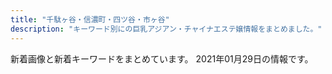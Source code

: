 ```yaml
---
title: "千駄ヶ谷・信濃町・四ツ谷・市ヶ谷"
description: "キーワード別にの巨乳アジアン・チャイナエステ嬢情報をまとめました。"
---
```


新着画像と新着キーワードをまとめています。
2021年01月29日の情報です。

<DmmAffiliateIns />
<KeywordTable
  shops={
    [
    {
        "img_links": [
            "http://e-yotsuya.net/images/baner.jpg",
            "http://e-yotsuya.net/images/tite-staff.jpg",
            "http://e-yotsuya.net/images/g6.jpg",
            "http://e-yotsuya.net/images/room.jpg",
            "http://e-yotsuya.net/images/g12.jpg",
            "http://e-yotsuya.net/images/news-tit.png",
            "http://e-yotsuya.net/images/g7.jpg",
            "http://e-yotsuya.net/images/tite-staff1.jpg",
            "http://e-yotsuya.net/images/g8.jpg",
            "http://e-yotsuya.net/images/top.jpg",
            "http://e-yotsuya.net/images/baner2.jpg",
            "http://e-yotsuya.net/images/g3.jpg",
            "http://e-yotsuya.net/images/g9.jpg",
            "http://e-yotsuya.net/images/news-tit1.jpg",
            "http://e-yotsuya.net/images/mobile.png",
            "http://e-yotsuya.net/images/g5.jpg",
            "http://e-yotsuya.net/images/g2.jpg",
            "http://e-yotsuya.net/images/top2.png",
            "http://e-yotsuya.net/images/g4.jpg",
            "http://e-yotsuya.net/images/g1.jpg",
            "http://e-yotsuya.net/images/g10.jpg",
            "http://e-yotsuya.net/images/g11.jpg"
        ],
        "name": "\u30b9\u30de\u30a4\u30eb",
        "url": "http://e-yotsuya.net/",
        "keywords": {
            "C": 14
        },
        "station": "JR\u56db\u30c4\u8c37\u99c5\u8d64\u5742\u53e3"
    },
    {
        "station": "\u9eb9\u753a\u99c51\u756a\u51fa\u53e3",
        "img_links": [
            "http://xn--vckg5a9gug.in.net/images/top.png",
            "http://xn--vckg5a9gug.in.net/images/cg05.jpg",
            "http://xn--vckg5a9gug.in.net/images/cg06.jpg",
            "http://xn--vckg5a9gug.in.net/images/cg07.jpg",
            "http://xn--vckg5a9gug.in.net/images/cg03.jpg",
            "http://xn--vckg5a9gug.in.net/images/staff_s.png",
            "http://xn--vckg5a9gug.in.net/images/news.png",
            "http://xn--vckg5a9gug.in.net/images/cg04.jpg",
            "http://xn--vckg5a9gug.in.net/images/evetop.png",
            "http://xn--vckg5a9gug.in.net/link/menlog.jpg"
        ],
        "url": "http://xn--vckg5a9gug.in.net/",
        "name": "Moon",
        "keywords": {}
    },
    {
        "name": "\u5149\u540d",
        "station": "\u56db\u8c37\u4e09\u4e01\u76ee\u99c52\u756a\u51fa\u53e3",
        "img_links": [
            "http://aqua.jpn.cm/photos/sites/16/2019/04/2019042211584069.jpg",
            "http://aqua.jpn.cm/images/mobile.jpg",
            "http://aqua.jpn.cm/photos/sites/16/2019/02/2019020108033676.jpg",
            "http://aqua.jpn.cm/images/line.jpg",
            "http://aqua.jpn.cm/images/s_news.jpg",
            "http://aqua.jpn.cm/images/room4.jpg",
            "http://aqua.jpn.cm/images/s_staff.png",
            "http://aqua.jpn.cm/images/room3.jpg",
            "http://aqua.jpn.cm/images/3.jpg",
            "http://aqua.jpn.cm/photos/sites/16/2020/03/2020030507254950.jpg",
            "http://aqua.jpn.cm/photos/sites/16/2018/01/2018011007031997.jpg",
            "http://aqua.jpn.cm/photos/sites/16/2018/05/2018052105590585.jpg",
            "http://aqua.jpn.cm/photos/sites/16/2020/12/2020120107363899.jpg",
            "http://aqua.jpn.cm/images/s_pick.png",
            "http://aqua.jpn.cm/photos/sites/16/2020/12/2020120208263886.jpg",
            "http://aqua.jpn.cm/photos/sites/16/2018/01/2018011007031723.jpg",
            "http://aqua.jpn.cm/photos/sites/16/2019/03/2019031107062221.jpg",
            "http://aqua.jpn.cm/photos/sites/16/2018/01/2018011007031899.jpg",
            "http://aqua.jpn.cm/photos/sites/16/2018/01/2018011007031429.jpg",
            "http://aqua.jpn.cm/photos/sites/16/2020/10/2020100906522289.jpg",
            "http://aqua.jpn.cm/photos/sites/16/2020/04/2020040301184076.jpg",
            "http://aqua.jpn.cm/photos/sites/16/2020/10/2020100508293240.jpg",
            "http://aqua.jpn.cm/photos/sites/16/2018/01/2018011007031840.jpg",
            "http://aqua.jpn.cm/photos/sites/16/2018/01/2018011007032034.jpg",
            "http://aqua.jpn.cm/images/room1.jpg",
            "http://aqua.jpn.cm/photos/sites/16/2018/01/2018013112184869.jpg",
            "http://aqua.jpn.cm/images/room5.jpg",
            "http://aqua.jpn.cm/photos/sites/16/2021/01/2021011401054262.jpg",
            "http://aqua.jpn.cm/photos/sites/16/2018/01/2018011007031662.jpg",
            "http://aqua.jpn.cm/images/room2.jpg",
            "http://aqua.jpn.cm/images/1.jpg",
            "http://aqua.jpn.cm/photos/sites/16/2018/03/2018031909460765.jpg",
            "http://aqua.jpn.cm/images/2.jpg",
            "http://aqua.jpn.cm/images/top.png",
            "http://aqua.jpn.cm/photos/sites/16/2020/09/2020091507031094.jpg"
        ],
        "keywords": {
            "86": 176,
            "D": 330,
            "87": 44,
            "84": 44,
            "85": 154,
            "C": 132,
            "82": 22,
            "83": 22
        },
        "url": "http://aqua.jpn.cm/"
    },
    {
        "station": "\u56db\u8c37\u4e09\u4e01\u76ee\u99c52\u756a",
        "name": "\u767e\u5408",
        "keywords": {},
        "img_links": [
            "http://lakulaku.info/images/top.jpg",
            "http://lakulaku.info/swf/baner.jpg",
            "http://lakulaku.info/img/5-2.jpg",
            "http://lakulaku.info/images/staff/5-3.jpg",
            "http://lakulaku.info/img/5-4.jpg",
            "http://lakulaku.info/img/5-5.jpg",
            "http://lakulaku.info/images/staff/rina.jpg",
            "http://lakulaku.info/img/5-1.jpg",
            "http://lakulaku.info/images/staff/momo.jpg",
            "http://lakulaku.info/images/staff/5-2.jpg",
            "http://lakulaku.info/images/staff/ai.jpg",
            "http://lakulaku.info/images/staff/ai-a.jpg",
            "http://lakulaku.info/images/mobile.png",
            "http://lakulaku.info/img/s06.jpg",
            "http://lakulaku.info/img/5-3.jpg",
            "http://lakulaku.info/images/staff/sizuka.jpg",
            "http://lakulaku.info/images/staff/5-4.jpg",
            "http://lakulaku.info/images/staff/s06.jpg",
            "http://lakulaku.info/images/staff/yumi.jpg",
            "http://lakulaku.info/images/staff/5-1.jpg",
            "http://lakulaku.info/images/staff/5-5.jpg",
            "http://lakulaku.info/images/staff/mari.jpg",
            "http://lakulaku.info/img/rina.jpg",
            "http://lakulaku.info/images/newtit.png",
            "http://lakulaku.info/images/titestaff.png",
            "http://lakulaku.info/images/staff/nena.jpg"
        ],
        "url": "http://lakulaku.info/"
    },
    {
        "img_links": [
            "http://e-rosa.net/images/sejutu2.jpg",
            "http://e-rosa.net/images/yuri.jpg",
            "http://e-rosa.net/images/lola.jpg",
            "http://e-rosa.net/images/gg1.png",
            "http://e-rosa.net/images/access3.jpg",
            "http://e-rosa.net/images/news_bottom.jpg",
            "http://e-rosa.net/images/tite-staff.png",
            "http://e-rosa.net/images/ha.jpg",
            "http://e-rosa.net/images/yu.jpg",
            "http://e-rosa.net/images/haruka.jpg",
            "http://e-rosa.net/images/meyi1.jpg",
            "http://e-rosa.net/images/pagetop.png",
            "http://e-rosa.net/images/005.jpg",
            "http://e-rosa.net/images/misa1.jpg",
            "http://e-rosa.net/images/tite-magazine.png",
            "http://e-rosa.net/images/rimi.jpg",
            "http://e-rosa.net/images/mimi.jpg",
            "http://e-rosa.net/images/te3.jpg",
            "http://e-rosa.net/images/nei_03.png",
            "http://e-rosa.net/images/009.jpg",
            "http://e-rosa.net/images/002.jpg",
            "http://e-rosa.net/images/aya2.jpg",
            "http://e-rosa.net/images/girl_01.png",
            "http://e-rosa.net/images/rina0.jpg",
            "http://e-rosa.net/images/sejutu5.jpg",
            "http://e-rosa.net/images/yuyi.jpg",
            "http://e-rosa.net/images/yuna.jpg",
            "http://e-rosa.net/images/sejutu1.jpg",
            "http://e-rosa.net/images/grande.jpg",
            "http://e-rosa.net/images/g1.jpg",
            "http://e-rosa.net/images/girl_top.png",
            "http://e-rosa.net/images/right_top.png",
            "http://e-rosa.net/images/ayaka.jpg",
            "http://e-rosa.net/images/girlx_top.png",
            "http://e-rosa.net/images/g13.jpg",
            "http://e-rosa.net/images/girl_03.png",
            "http://e-rosa.net/images/003.jpg",
            "http://e-rosa.net/images/nei_01.png",
            "http://e-rosa.net/images/kaoli.jpg",
            "http://e-rosa.net/images/sejutu6.jpg",
            "http://e-rosa.net/images/te2.jpg",
            "http://e-rosa.net/images/sayaka.jpg",
            "http://e-rosa.net/images/006.jpg",
            "http://e-rosa.net/images/aya1.jpg",
            "http://e-rosa.net/images/noimage.jpg",
            "http://e-rosa.net/images/rina2.jpg",
            "http://e-rosa.net/images/meyi2.jpg",
            "http://e-rosa.net/images/tite-link.png",
            "http://e-rosa.net/images/right_bottom.png",
            "http://e-rosa.net/images/001.jpg",
            "http://e-rosa.net/images/k1.jpg",
            "http://e-rosa.net/images/risa.jpg",
            "http://e-rosa.net/images/news_top.jpg",
            "http://e-rosa.net/images/rina1.jpg",
            "http://e-rosa.net/images/te1.jpg",
            "http://e-rosa.net/images/004.jpg"
        ],
        "name": "ROSA",
        "keywords": {},
        "station": "\u56db\u8c37\u4e09\u4e01\u76ee\u99c52\u756a",
        "url": "http://e-rosa.net/"
    },
    {
        "station": "\u56db\u8c37\u4e09\u4e01\u76ee\u99c52\u756a\u53e3",
        "url": "http://l-rlx.com/",
        "img_links": [
            "http://l-rlx.com/images/index_01.jpg",
            "http://l-rlx.com/images/index_05.jpg",
            "http://l-rlx.com/images/index_14.jpg",
            "http://l-rlx.com/images/rec.jpg",
            "http://l-rlx.com/images/index_02.jpg",
            "http://l-rlx.com/images/index_17.jpg",
            "http://l-rlx.com/images/index_20.jpg",
            "http://l-rlx.com/girl/05.jpg",
            "http://l-rlx.com/images/index_12.jpg",
            "http://l-rlx.com/girl/01.jpg",
            "http://l-rlx.com/images/rec_09.jpg",
            "http://l-rlx.com/images/index_21.jpg",
            "http://l-rlx.com/images/index_04.jpg",
            "http://l-rlx.com/images/sub_09.jpg",
            "http://l-rlx.com/images/02.jpg",
            "http://l-rlx.com/images/01.jpg",
            "http://l-rlx.com/images/info.jpg",
            "http://l-rlx.com/images/index_07.jpg",
            "http://l-rlx.com/images/info_09.jpg",
            "http://l-rlx.com/images/index_16.jpg",
            "http://l-rlx.com/images/staff_09.jpg",
            "http://l-rlx.com/girl/03.jpg",
            "http://l-rlx.com/images/03.jpg",
            "http://l-rlx.com/girl/00.jpg",
            "http://l-rlx.com/images/index_06.jpg",
            "http://l-rlx.com/images/index_03.jpg",
            "http://l-rlx.com/girl/02.jpg",
            "http://l-rlx.com/girl/04.jpg"
        ],
        "keywords": {},
        "name": "\u30aa\u30fc\u30ed\u30e9"
    },
    {
        "url": "http://bimajo.ies.fun/",
        "img_links": [
            "http://bimajo.ies.fun/images/s_news.jpg",
            "http://bimajo.ies.fun/images/s_pick.jpg",
            "http://bimajo.ies.fun/photos/sites/71/2020/07/2020072106582415.jpg",
            "http://bimajo.ies.fun/images/top.png",
            "http://bimajo.ies.fun/images/s_face.jpg",
            "http://bimajo.ies.fun/images/room2.jpg",
            "http://bimajo.ies.fun/images/mobile.jpg",
            "http://bimajo.ies.fun/images/room3.jpg",
            "http://bimajo.ies.fun/photos/sites/71/2020/09/202009020147082.jpg",
            "http://bimajo.ies.fun/images/news_bj2.png",
            "http://bimajo.ies.fun/images/room4.jpg",
            "http://bimajo.ies.fun/images/end.png",
            "http://bimajo.ies.fun/images/s_staff.jpg",
            "http://bimajo.ies.fun/images/room1.jpg"
        ],
        "keywords": {
            "85": 15,
            "C": 10,
            "86": 15,
            "D": 30
        },
        "name": "\u7652\u3057\u306e\u5c4b",
        "station": "\u56db\u8c37\u4e09\u4e01\u76ee\u99c52\u756a\u51fa\u53e3"
    },
    {
        "url": "https://juno-esthe.tokyo/",
        "keywords": {
            "E": 3,
            "D": 10,
            "C": 16,
            "\u30bb\u30af\u30b7\u30fc": 2
        },
        "img_links": [
            "https://juno-esthe.tokyo/wp-content/themes/este/img/top-img05.png",
            "https://juno-esthe.tokyo/wp-content/uploads/2018/12/90876satiramisu.jpg",
            "https://juno-esthe.tokyo/wp-content/themes/este/img/tel_footer.png",
            "https://juno-esthe.tokyo/wp-content/themes/este/img/top-img04.png",
            "https://juno-esthe.tokyo/wp-content/themes/este/img/1.jpg",
            "https://juno-esthe.tokyo/wp-content/themes/este/img/4.jpg",
            "https://juno-esthe.tokyo/wp-content/themes/este/img/2.jpg",
            "https://juno-esthe.tokyo/wp-content/uploads/2020/07/897621tiramisu.jpg",
            "https://juno-esthe.tokyo/wp-content/themes/este/img/top-img01.png",
            "https://juno-esthe.tokyo/wp-content/uploads/2020/09/786544567tiramisu.jpg",
            "https://juno-esthe.tokyo/wp-content/uploads/2020/03/567tiramisu.jpg",
            "https://juno-esthe.tokyo/wp-content/themes/este/img/top-img02.png",
            "https://juno-esthe.tokyo/wp-content/uploads/2021/01/2121tiramisu.jpg",
            "https://juno-esthe.tokyo/wp-content/uploads/2020/12/76tiramisu.jpg",
            "https://juno-esthe.tokyo/wp-content/uploads/2020/09/897654tiramisu.jpg",
            "https://juno-esthe.tokyo/wp-content/uploads/2020/06/3456utiramisu.jpg",
            "https://juno-esthe.tokyo/wp-content/themes/este/img/top-img03.png",
            "https://juno-esthe.tokyo/wp-content/themes/este/img/call.png",
            "https://juno-esthe.tokyo/wp-content/themes/este/img/3.jpg",
            "https://juno-esthe.tokyo/wp-content/uploads/2021/01/1tiramisu.jpg",
            "https://juno-esthe.tokyo/wp-content/themes/este/img/tel_header.png",
            "https://juno-esthe.tokyo/wp-content/uploads/2020/02/estrdyfugi.jpg",
            "https://juno-esthe.tokyo/wp-content/uploads/2020/06/12345678tiramisu.jpg"
        ],
        "name": "\u30c6\u30a3\u30e9\u30df\u30b9",
        "station": "\u56db\u30c4\u8c37\u99c52\u756a\u53e3"
    },
    {
        "url": "http://www.bara.relaxjp.info/",
        "img_links": [
            "http://www.bara.relaxjp.info/img/ttl_info.png",
            "http://www.bara.relaxjp.info/img/tel.png",
            "http://www.bara.relaxjp.info/files/003.jpg",
            "http://www.bara.relaxjp.info/files/005.jpg",
            "http://www.bara.relaxjp.info/images/slider/2.jpg",
            "http://www.bara.relaxjp.info/files/001.jpg",
            "http://www.bara.relaxjp.info/img/goback.jpg",
            "http://www.bara.relaxjp.info/img/pickup.jpg",
            "http://www.bara.relaxjp.info/img/ttl_news.png",
            "http://www.bara.relaxjp.info/img/ttl_therapist_top.png",
            "http://www.bara.relaxjp.info/files/002.jpg",
            "http://www.bara.relaxjp.info/images/slider/3.jpg",
            "http://www.bara.relaxjp.info/files/001-02.jpg",
            "http://www.bara.relaxjp.info/files/003-02.jpg",
            "http://www.bara.relaxjp.info/images/slider/1.jpg",
            "http://www.bara.relaxjp.info/files/005-02.jpg",
            "http://www.bara.relaxjp.info/files/002-02.jpg",
            "http://www.bara.relaxjp.info/img/btn_side_mobile.jpg"
        ],
        "station": "\u56db\u8c37\u4e09\u4e01\u76ee\u99c53\u756a\u53e3",
        "keywords": {
            "C": 12,
            "87": 6,
            "86": 2,
            "D": 8
        },
        "name": "\u8594\u8587"
    }
]
}
/>
<DmmAffiliateScript />
